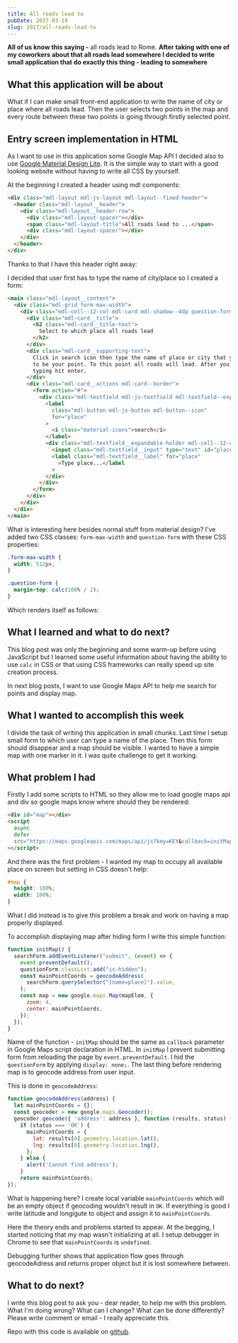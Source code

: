 ```yaml
---
title: All roads lead to
pubDate: 2017-03-19
slug: 2017/all-roads-lead-to
---
```



**All of us know this saying -** all roads lead to Rome. **After taking
with one of my coworkers about that all roads lead somewhere I decided
to write small application that do exactly this thing - leading to
somewhere**

## What this application will be about

What if I can make small front-end application to write the name of
city or place where all roads lead. Then the user selects two points in
the map and every route between these two points is going through
firstly selected point.

## Entry screen implementation in HTML

As I want to use in this application some Google Map API I decided also
to use [Google Material Design Lite](https://getmdl.io/). It is the simple
way to start with a good looking website without having to write all CSS
by yourself.

At the beginning I created a header using mdl components:

```html
<div class="mdl-layout mdl-js-layout mdl-layout--fixed-header">
  <header class="mdl-layout__header">
    <div class="mdl-layout__header-row">
      <div class="mdl-layout-spacer"></div>
      <span class="mdl-layout-title">All roads lead to ...</span>
      <div class="mdl-layout-spacer"></div>
    </div>
  </header>
</div>
```

Thanks to that I have this header right away:

<BlogPostImage src="2017-03-19-header" alt="My application header" />

I decided that user first has to type the name of city/place so I
created a form:

```html
<main class="mdl-layout__content">
  <div class="mdl-grid form-max-width">
    <div class="mdl-cell--12-col mdl-card mdl-shadow--4dp question-form">
      <div class="mdl-card__title">
        <h2 class="mdl-card__title-text">
          Select to which place all roads lead
        </h2>
      </div>
      <div class="mdl-card__supporting-text">
        Click in search icon then type the name of place or city that you want
        to be your point. To this point all roads will lead. After you finish
        typing hit enter.
      </div>
      <div class="mdl-card__actions mdl-card--border">
        <form action="#">
          <div class="mdl-textfield mdl-js-textfield mdl-textfield--expandable">
            <label
              class="mdl-button mdl-js-button mdl-button--icon"
              for="place"
            >
              <i class="material-icons">search</i>
            </label>
            <div class="mdl-textfield__expandable-holder mdl-cell--12-col">
              <input class="mdl-textfield__input" type="text" id="place" />
              <label class="mdl-textfield__label" for="place"
                >Type place...</label
              >
            </div>
          </div>
        </form>
      </div>
    </div>
  </div>
</main>
```

What is interesting here besides normal stuff from material design? I've
added two CSS classes: `form-max-width` and `question-form` with these
CSS properties:

```css
.form-max-width {
  width: 512px;
}

.question-form {
  margin-top: calc(100% / 2);
}
```

Which renders itself as follows:

<BlogPostImage src="2017-03-19-form" alt="Search form" />

## What I learned and what to do next?

This blog post was only the beginning and some warm-up before using
JavaScript but I learned some useful information about having the
ability to use `calc` in CSS or that using CSS frameworks can really
speed up site creation process.

In next blog posts, I want to use Google Maps API to help me search for
points and display map.

## What I wanted to accomplish this week

I divide the task of writing this application in small chunks. Last time
I setup small form to which user can type a name of the place. Then this
form should disappear and a map should be visible. I wanted to have a
simple map with one marker in it. I was quite challenge to get it
working.

## What problem I had

Firstly I add some scripts to HTML so they allow me to load google maps
api and div so google maps know where should they be rendered:

```html
<div id="map"></div>
<script
  async
  defer
  src="https://maps.googleapis.com/maps/api/js?key=KEY&callback=initMap"
></script>
```

And there was the first problem - I wanted my map to occupy all
available place on screen but setting in CSS doesn't help:

```css
#map {
  height: 100%;
  width: 100%;
}
```

What I did instead is to give this problem a break and work on having a
map properly displayed.

To accomplish displaying map after hiding form I write this simple
function:

```javascript
function initMap() {
  searchForm.addEventListener("submit", (event) => {
    event.preventDefault();
    questionForm.classList.add("is-hidden");
    const mainPointCoords = geocodeAddress(
      searchForm.querySelector("[name=place]").value,
    );
    const map = new google.maps.Map(mapElem, {
      zoom: 4,
      center: mainPointCoords,
    });
  });
}
```

Name of the function - `initMap` should be the same as `callback`
parameter in Google Maps script declaration in HTML. In `initMap` I
prevent submitting form from reloading the page by
`event.preventDefault`. I hid the `questionForm` by applying
`display: none;`. The last thing before rendering map is to geocode
address from user input.

This is done in `geocodeAddress`:

```javascript
function geocodeAddress(address) {
  let mainPointCoords = {};
  const geocoder = new google.maps.Geocoder();
  geocoder.geocode({ 'address': address }, function (results, status) {
    if (status === 'OK') {
      mainPointCoords = {
        lat: results[0].geometry.location.lat(),
        lng: results[0].geometry.location.lng(),
      };
    } else {
      alert('Cannot find address');
    }
    return mainPointCoords;
});
```

What is happening here? I create local variable `mainPointCoords` which
will be an empty object if geocoding wouldn't result in `OK`. If
everything is good I write latitude and longigute to object and
assign it to `mainPointCoords`.

Here the theory ends and problems started to appear. At the begging, I
started noticing that my map wasn't initializing at all. I setup
debugger in Chrome to see that `mainPointCoords` is `undefined`.

Debugging further shows that application flow goes through geocodeAdress
and returns proper object but it is lost somewhere between.

## What to do next?

I write this blog post to ask you - dear reader, to help me with this
problem. What I'm doing wrong? What can I change? What can be done
differently? Please write comment or email - I really appreciate this.

Repo with this code is available on
[github](https://github.com/krzysztofzuraw/all-roads-lead-to).
